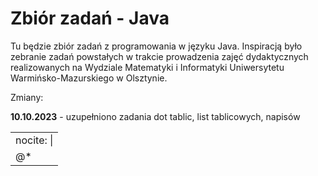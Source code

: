 # Zbiór zadań - Java {.unnumbered}

Tu będzie zbiór zadań z programowania w języku Java. Inspiracją było zebranie zadań powstałych w trakcie prowadzenia zajęć dydaktycznych realizowanych na Wydziale Matematyki i Informatyki Uniwersytetu Warmińsko-Mazurskiego w Olsztynie.

Zmiany:

**10.10.2023**
- uzupełniono zadania dot tablic, list tablicowych, napisów

---
nocite: |
  @*
---
